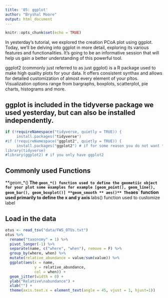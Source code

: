 ---
title: '05: ggplot'
author: "Bryshal Moore"
output: html_document
---

```{r setup, include=FALSE}
knitr::opts_chunk$set(echo = TRUE)
```

In yesterday's tutorial, we explored the creation PCoA plot using ggplot. Today, we'll be delving into ggplot in more detail, exploring its various features and functionalities. It's going to be an informative session that will help us gain a better understanding of this powerful tool.
 
ggplot2 (commonly just referred to as just ggplot) is a R package used to make high quality plots for your data. It offers consistent synthax and allows for detailed customization of almost every element of your pltos. Visualization options range from bargraphs, boxplots, scatterplot, pie charts, histograms and more. 

## ggplot is included in the tidyverse package we used yesterday, but can also be installed independently. 
```{r}
if (!requireNamespace("tidyverse, quietly = TRUE)) {
     install.packages("tidyverse")
#if (!requireNamespace("ggplot2", quietly = TRUE)) {
     install.packages("ggplot2") # if for some reason you do not want tidyverse and only want the  ggplot package
library(tidyverse) 
#library(ggplot2) # if you only have ggplot2
```

## Commonly used Functions
**geom_*()**
The `geon_*() function used to define the geometiic object for your plot some examples for example [geom_point(), geom_line(), geom_bar(), geom_boxplot()]
**geom_smooth
** aes()**
The `aes` function used primarily to define the x and y axis
**labs() function used to customize label

## Load in the data
```{r}
otus <- read_tsv("data/FWS_OTUs.txt")
otus %>%
  rename("taxonomy" = 1) %>%
  pivot_longer(-1) %>%
  separate(name, c("where", "when"), remove = F) %>%
  group_by(where, when) %>%
  mutate(relative_abundance = value/sum(value)) %>%
  ggplot(aes(x = name, 
             y = relative_abundance, 
             col = when)) + 
  geom_jitter(width = 0) +
  ylab("Relative\nabundance") + 
  xlab("") +
  theme(axis.text.x = element_text(angle = 45, vjust = 1, hjust=1))
```
